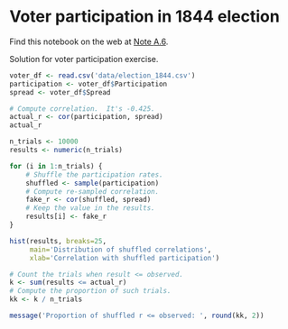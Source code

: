 # Voter participation in 1844 election


Find this notebook on the web at
<a class="quarto-xref" href="https://resampling-stats.github.io/edition-3-r/exercise_solutions.html#nte-voter_participation_solution">Note <span>A.6</span></a>.

Solution for voter participation exercise.

```r
voter_df <- read.csv('data/election_1844.csv')
participation <- voter_df$Participation
spread <- voter_df$Spread
```

```r
# Compute correlation.  It's -0.425.
actual_r <- cor(participation, spread)
actual_r
```

```r
n_trials <- 10000
results <- numeric(n_trials)

for (i in 1:n_trials) {
    # Shuffle the participation rates.
    shuffled <- sample(participation)
    # Compute re-sampled correlation.
    fake_r <- cor(shuffled, spread)
    # Keep the value in the results.
    results[i] <- fake_r
}

hist(results, breaks=25,
     main='Distribution of shuffled correlations',
     xlab='Correlation with shuffled participation')

# Count the trials when result <= observed.
k <- sum(results <= actual_r)
# Compute the proportion of such trials.
kk <- k / n_trials

message('Proportion of shuffled r <= observed: ', round(kk, 2))
```
